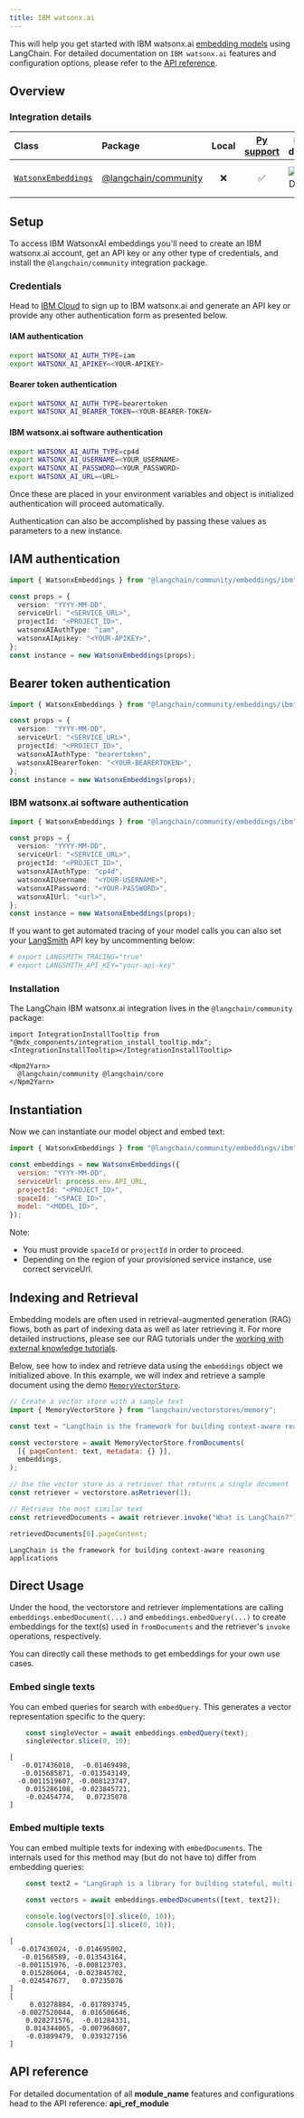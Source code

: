 ```yaml
---
title: IBM watsonx.ai
---
```


This will help you get started with IBM watsonx.ai [embedding models](/oss/python/concepts/embedding_models) using LangChain. For detailed documentation on `IBM watsonx.ai` features and configuration options, please refer to the [API reference](https://api.js.langchain.com/modules/_langchain_community.embeddings_ibm.html).

## Overview
### Integration details


| Class | Package | Local | [Py support](https://python.langchain.com/docs/integrations/text_embedding/ibm_watsonx/) | Package downloads | Package latest |
| :--- | :--- | :---: | :---: |  :---: | :---: |
| [`WatsonxEmbeddings`](https://api.js.langchain.com/classes/_langchain_community.embeddings_ibm.WatsonxEmbeddings.html) | [@langchain/community](https://www.npmjs.com/package/@langchain/community)| ❌ | ✅  | ![NPM - Downloads](https://img.shields.io/npm/dm/@langchain/community?style=flat-square&label=%20&) | ![NPM - Version](https://img.shields.io/npm/v/@langchain/community?style=flat-square&label=%20&) |

## Setup

To access IBM WatsonxAI embeddings you'll need to create an IBM watsonx.ai account, get an API key or any other type of credentials, and install the `@langchain/community` integration package.

### Credentials


Head to [IBM Cloud](https://cloud.ibm.com/login) to sign up to IBM watsonx.ai and generate an API key or provide any other authentication form as presented below.

#### IAM authentication

```bash
export WATSONX_AI_AUTH_TYPE=iam
export WATSONX_AI_APIKEY=<YOUR-APIKEY>
```

#### Bearer token authentication

```bash
export WATSONX_AI_AUTH_TYPE=bearertoken
export WATSONX_AI_BEARER_TOKEN=<YOUR-BEARER-TOKEN>
```

#### IBM watsonx.ai software authentication

```bash
export WATSONX_AI_AUTH_TYPE=cp4d
export WATSONX_AI_USERNAME=<YOUR_USERNAME>
export WATSONX_AI_PASSWORD=<YOUR_PASSWORD>
export WATSONX_AI_URL=<URL>
```

Once these are placed in your environment variables and object is initialized authentication will proceed automatically.

Authentication can also be accomplished by passing these values as parameters to a new instance.

## IAM authentication

```typescript
import { WatsonxEmbeddings } from "@langchain/community/embeddings/ibm";

const props = {
  version: "YYYY-MM-DD",
  serviceUrl: "<SERVICE_URL>",
  projectId: "<PROJECT_ID>",
  watsonxAIAuthType: "iam",
  watsonxAIApikey: "<YOUR-APIKEY>",
};
const instance = new WatsonxEmbeddings(props);
```

## Bearer token authentication

```typescript
import { WatsonxEmbeddings } from "@langchain/community/embeddings/ibm";

const props = {
  version: "YYYY-MM-DD",
  serviceUrl: "<SERVICE_URL>",
  projectId: "<PROJECT_ID>",
  watsonxAIAuthType: "bearertoken",
  watsonxAIBearerToken: "<YOUR-BEARERTOKEN>",
};
const instance = new WatsonxEmbeddings(props);
```

### IBM watsonx.ai software authentication

```typescript
import { WatsonxEmbeddings } from "@langchain/community/embeddings/ibm";

const props = {
  version: "YYYY-MM-DD",
  serviceUrl: "<SERVICE_URL>",
  projectId: "<PROJECT_ID>",
  watsonxAIAuthType: "cp4d",
  watsonxAIUsername: "<YOUR-USERNAME>",
  watsonxAIPassword: "<YOUR-PASSWORD>",
  watsonxAIUrl: "<url>",
};
const instance = new WatsonxEmbeddings(props);
```

If you want to get automated tracing of your model calls you can also set your [LangSmith](https://docs.smith.langchain.com/) API key by uncommenting below:

```bash
# export LANGSMITH_TRACING="true"
# export LANGSMITH_API_KEY="your-api-key"
```

### Installation

The LangChain IBM watsonx.ai integration lives in the `@langchain/community` package:

```{=mdx}
import IntegrationInstallTooltip from "@mdx_components/integration_install_tooltip.mdx";
<IntegrationInstallTooltip></IntegrationInstallTooltip>

<Npm2Yarn>
  @langchain/community @langchain/core
</Npm2Yarn>

```
## Instantiation

Now we can instantiate our model object and embed text:



```javascript
import { WatsonxEmbeddings } from "@langchain/community/embeddings/ibm";

const embeddings = new WatsonxEmbeddings({
  version: "YYYY-MM-DD",
  serviceUrl: process.env.API_URL,
  projectId: "<PROJECT_ID>",
  spaceId: "<SPACE_ID>",
  model: "<MODEL_ID>",
});
```
Note:

- You must provide `spaceId` or `projectId` in order to proceed.
- Depending on the region of your provisioned service instance, use correct serviceUrl.

## Indexing and Retrieval

Embedding models are often used in retrieval-augmented generation (RAG) flows, both as part of indexing data as well as later retrieving it. For more detailed instructions, please see our RAG tutorials under the [working with external knowledge tutorials](/oss/python/tutorials/#working-with-external-knowledge).

Below, see how to index and retrieve data using the `embeddings` object we initialized above. In this example, we will index and retrieve a sample document using the demo [`MemoryVectorStore`](/oss/python/integrations/vectorstores/memory).


```javascript
// Create a vector store with a sample text
import { MemoryVectorStore } from "langchain/vectorstores/memory";

const text = "LangChain is the framework for building context-aware reasoning applications";

const vectorstore = await MemoryVectorStore.fromDocuments(
  [{ pageContent: text, metadata: {} }],
  embeddings,
);

// Use the vector store as a retriever that returns a single document
const retriever = vectorstore.asRetriever(1);

// Retrieve the most similar text
const retrievedDocuments = await retriever.invoke("What is LangChain?");

retrievedDocuments[0].pageContent;
```
```output
LangChain is the framework for building context-aware reasoning applications
```
## Direct Usage

Under the hood, the vectorstore and retriever implementations are calling `embeddings.embedDocument(...)` and `embeddings.embedQuery(...)` to create embeddings for the text(s) used in `fromDocuments` and the retriever's `invoke` operations, respectively.

You can directly call these methods to get embeddings for your own use cases.

### Embed single texts

You can embed queries for search with `embedQuery`. This generates a vector representation specific to the query:


```javascript
    const singleVector = await embeddings.embedQuery(text);
    singleVector.slice(0, 10);
```
```output
[
   -0.017436018,  -0.01469498,
   -0.015685871, -0.013543149,
  -0.0011519607, -0.008123747,
    0.015286108, -0.023845721,
    -0.02454774,   0.07235078
]
```
### Embed multiple texts

You can embed multiple texts for indexing with `embedDocuments`. The internals used for this method may (but do not have to) differ from embedding queries:


```javascript
    const text2 = "LangGraph is a library for building stateful, multi-actor applications with LLMs";

    const vectors = await embeddings.embedDocuments([text, text2]);
   
    console.log(vectors[0].slice(0, 10));
    console.log(vectors[1].slice(0, 10));

```
```output
[
  -0.017436024, -0.014695002,
   -0.01568589, -0.013543164,
  -0.001151976, -0.008123703,
   0.015286064, -0.023845702,
  -0.024547677,   0.07235076
]
[
     0.03278884, -0.017893745,
  -0.0027520044,  0.016506646,
    0.028271576,  -0.01284331,
    0.014344065, -0.007968607,
    -0.03899479,  0.039327156
]
```
## API reference

For detailed documentation of all __module_name__ features and configurations head to the API reference: __api_ref_module__
